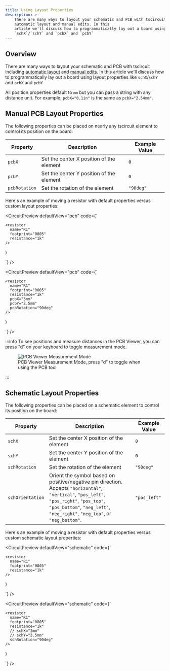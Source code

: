 ```yaml
---
title: Using Layout Properties
description: >-
    There are many ways to layout your schematic and PCB with tscircuit including
    automatic layout and manual edits. In this
    article we'll discuss how to programmatically lay out a board using layout properties like
    `schX`/`schY` and `pcbX` and `pcbY`
---
```


## Overview

There are many ways to layout your schematic and PCB with tscircuit including
[automatic layout](./automatic-pcb-layout.mdx) and [manual edits](./manual-edits.mdx). In this
article we'll discuss how to programmatically lay out a board using layout properties like
`schX`/`schY` and `pcbX` and `pcbY`

All position properties default to `mm` but you can pass a string with any distance
unit. For example, `pcbX="0.1in"` is the same as `pcbX="2.54mm"`.


## Manual PCB Layout Properties

The following properties can be placed on nearly any tscircuit element to control
its position on the board:

| Property | Description | Example Value |
| -------- | ----------- | ------------- |
| `pcbX`   | Set the center X position of the element | `0` |
| `pcbY`   | Set the center Y position of the element | `0` |
| `pcbRotation` | Set the rotation of the element | `"90deg"` |

Here's an example of moving a resistor with default properties versus custom
layout properties:


<CircuitPreview defaultView="pcb" code={`

    <resistor
      name="R1"
      footprint="0805"
      resistance="1k"
    />
)

`} />

<CircuitPreview defaultView="pcb" code={`

    <resistor
      name="R1"
      footprint="0805"
      resistance="1k"
      pcbX="3mm"
      pcbY="2.5mm"
      pcbRotation="90deg"
    />
)

`} />

:::info
To see positions and measure distances in the PCB Viewer, you can press "d" on
your keyboard to toggle measurement mode.

<figure>
<img src="/img/pcb-dimension-mode.png" alt="PCB Viewer Measurement Mode" />
<figcaption>PCB Viewer Measurement Mode, press "d" to toggle when using the PCB tool</figcaption>
</figure>

:::



## Schematic Layout Properties

The following properties can be placed on a schematic element to control its position on the board:

| Property | Description | Example Value |
| -------- | ----------- | ------------- |
| `schX`   | Set the center X position of the element | `0` |
| `schY`   | Set the center Y position of the element | `0` |
| `schRotation` | Set the rotation of the element | `"90deg"` |
| `schOrientation` | Orient the symbol based on positive/negative pin direction. Accepts `"horizontal"`, `"vertical"`, `"pos_left"`, `"pos_right"`, `"pos_top"`, `"pos_bottom"`, `"neg_left"`, `"neg_right"`, `"neg_top"`, or `"neg_bottom"`. | `"pos_left"` |

Here's an example of moving a resistor with default properties versus custom
schematic layout properties:

<CircuitPreview defaultView="schematic" code={`

    <resistor
      name="R1"
      footprint="0805"
      resistance="1k"
    />
)

`} />

<CircuitPreview defaultView="schematic" code={`

    <resistor
      name="R1"
      footprint="0805"
      resistance="1k"
      // schX="3mm"
      // schY="2.5mm"
      schRotation="90deg"
    />
)

`} />
